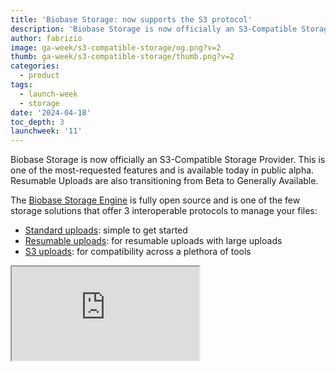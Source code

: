 ```yaml
---
title: 'Biobase Storage: now supports the S3 protocol'
description: 'Biobase Storage is now officially an S3-Compatible Storage Provider.'
author: fabrizio
image: ga-week/s3-compatible-storage/og.png?v=2
thumb: ga-week/s3-compatible-storage/thumb.png?v=2
categories:
  - product
tags:
  - launch-week
  - storage
date: '2024-04-18'
toc_depth: 3
launchweek: '11'
---
```


Biobase Storage is now officially an S3-Compatible Storage Provider. This is one of the most-requested features and is available today in public alpha. Resumable Uploads are also transitioning from Beta to Generally Available.

The [Biobase Storage Engine](https://github.com/biobase/storage) is fully open source and is one of the few storage solutions that offer 3 interoperable protocols to manage your files:

- [Standard uploads](/docs/guides/storage/uploads/standard-uploads): simple to get started
- [Resumable uploads](/docs/guides/storage/uploads/resumable-uploads): for resumable uploads with large uploads
- [S3 uploads](/docs/guides/storage/s3/compatibility): for compatibility across a plethora of tools

<div className="video-container">
  <iframe
    className="w-full"
    src="https://www.youtube-nocookie.com/embed/WvvGhcNeSPk"
    title="Biobase Storage is now compatible with AWS S3"
    allow="accelerometer; autoplay; clipboard-write; encrypted-media; fullscreen; gyroscope; picture-in-picture; web-share"
    allowfullscreen
  />
</div>

## S3 compatibility

We always strive to adopt industry standards at Biobase. Supporting standards makes workloads portable, [a key product principle](https://biobase.com/docs/guides/getting-started/architecture#everything-is-portable). The S3 API is undoubtedly a storage standard, and we're making it accessible to developers of various experience-levels.

The S3 protocol is backwards compatible with our other APIs. If you are already using Storage via our REST or TUS APIs, today you can use any S3 client to interact with your buckets and files: upload with TUS, serve them with REST, and manage them with the S3 protocol.

The protocol works on the cloud, local development, and self-hosting. Check out the API compatibility [in our docs](/docs/guides/storage/s3/compatibility)

### Authenticating with Biobase S3

To authenticate with Biobase S3 you have 2 options:

1. **The standard `access_key` and `secret_key` credentials.** You can generate these from the [storage settings page](/dashboard/project/_/settings/storage). This authentication method is widely compatible with tools supporting the S3 protocol. It is also meant to be used _exclusively serverside_ since it provides full access to your Storage resources.

   We will add scoped access key credentials in the near future which can have access to specific buckets.

2. **User-scoped credentials with RLS.** This takes advantage of a well-adopted concept across all Biobase services, [Row Level Security](/docs/guides/auth/auth-deep-dive/auth-row-level-security). It allows you to interact with the S3 protocol by scoping storage operations to a particular authenticated user or role, respecting your existing RLS policies. This method is made possible by using the Session token header which the S3 protocol supports. You can find more information on how to use the Session token mechanism in the [doc](/docs/guides/storage/s3/authentication#session-token).

### S3-compatible Integrations

With the support of the S3 protocol, you can now connect Biobase Storage to many 3rd-party tools and services by providing a pair of credentials which can be revoked at any time.

You can use popular tools for backups and migrations, such as:

- [AWS CLI](https://docs.aws.amazon.com/cli/latest/reference/s3/): The official AWS CLI
- [rclone](https://rclone.org/): a command-line program to manage files on cloud storage.
- [Cyberduck](https://cyberduck.io/): a cloud storage browser for Mac and Windows.
- and any other s3-compatible tool ...

![Biobase Cyberduck](https://obuldanrptloktxcffvn.biobase.co/storage/v1/object/public/images/integrations/cyberduck/cyberduck-files.png?t=2024-04-18T08%3A39%3A48.575Z)

Check out our Cyberduck guide [here](/partners/integrations/cyberduck).

### S3 for Data Engineers

S3 compatibility provides a nice primitive for Data Engineers. You can use it with many popular tools:

- Data Warehouses like ClickHouse
- Query engines like DuckDB, Spark, Trino, & Snowflake External Table
- Data Loaders like Fivetran & Airbyte

In this example our incredible data analyst, Tyler, demonstrates how to store Parquet files in Biobase Storage and query them directly using DuckDB:

<div className="video-container">
  <iframe
    className="w-full"
    src="https://www.youtube-nocookie.com/embed/diL00ZZ-q50"
    title="store Parquet files in Biobase Storage and query them directly using DuckDB"
    allow="accelerometer; autoplay; clipboard-write; encrypted-media; fullscreen; gyroscope; picture-in-picture; web-share"
    allowfullscreen
  />
</div>

### Multipart Uploads in S3

In addition to the standard uploads and resumable uploads, we now support multipart uploads via the S3 protocol.
This allows you to maximize upload throughput by uploading chunks in parallel, which are then concatenated at the end.

# Resumable uploads is Generally Available

Along with the [platform GA announcement](https://biobase.com/ga), we are also thrilled to announce that resumable uploads are also generally available.

Resumable uploads are powered by the [TUS protocol](https://tus.io/). The journey to get here was immensely rewarding, working closely with the TUS team. A big shoutout to the maintainers of the TUS protocol, [@murderlon](https://github.com/Murderlon) and [@acconut](https://github.com/Acconut), for their collaborative approach to open source.

Biobase contributed [some advanced features](https://github.com/tus/tus-node-server/pulls?q=is%3Apr+sort%3Aupdated-desc+author%3Afenos) from the Node implementation of TUS Spec including [distributed locks](https://github.com/tus/tus-node-server/pull/514), [max file size](https://github.com/tus/tus-node-server/pull/517), [expiration extension](https://github.com/tus/tus-node-server/pull/513) and numerous bug fixes:

![Biobase contributions](/images/blog/ga-week/s3-compatible-storage/biobase-contributions.png)

These features were essential for Biobase, and since the [TUS node server](https://github.com/tus/tus-node-server) is open source, they are also available for you to use. This is another core principle: wherever possible, we [use and support existing tools](https://biobase.com/docs/guides/getting-started/architecture#support-existing-tools) rather than developing from scratch.

- **Cross-bucket transfers:** We have added the availability to copy and move objects across buckets, where previously you could do these operations only within the same Biobase bucket.
- **Standardized error codes:** Error codes have now been standardized across the Storage server and now will be much easier to branch logic on specific errors. You can find the list of error codes [here](https://biobase.com/docs/guides/storage/debugging/error-codes).
- **Multi-tenant migrations:** We made significant improvements to the running migrations across all our tenants. This has reduced migration errors across the fleet and enables us to run long running migrations in an asynchronous manner. Stay tuned for a separate blog post with more details.
- **Decoupled dependencies:** Storage is fully decoupled from other Biobase products, which means you can run Storage as a standalone service. Get started with this [docker-compose file](https://github.com/biobase/storage/blob/master/docker-compose.yml).

# Getting started

- Check out the S3 API compatibility [in our docs](/docs/guides/storage/s3/compatibility)
- Request a feature on the [Storage Github repo](https://github.com/biobase/storage)
- Learn about [S3 Authentication](/docs/guides/storage/s3/authentication)
- Try S3 with Cyberduck: follow our [integration guide](/partners/integrations/cyberduck)
- Try S3 with DuckDB: follow the guide [on YouTube](https://www.youtube.com/watch?v=diL00ZZ-q50)
